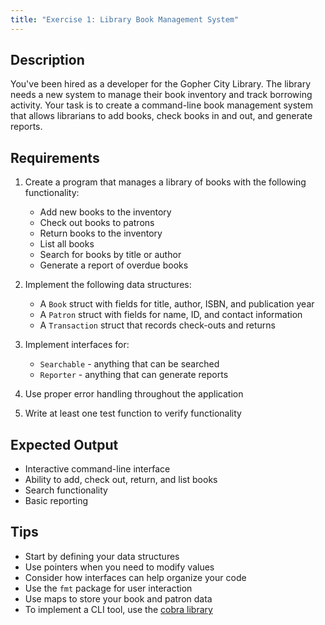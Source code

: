 ```yaml
---
title: "Exercise 1: Library Book Management System"
---
```


## Description

You've been hired as a developer for the Gopher City Library.
The library needs a new system to manage their book inventory and track borrowing activity.
Your task is to create a command-line book management system that allows librarians to add books, check books in and out, and generate reports.

## Requirements

1. Create a program that manages a library of books with the following functionality:
   - Add new books to the inventory
   - Check out books to patrons
   - Return books to the inventory
   - List all books
   - Search for books by title or author
   - Generate a report of overdue books

2. Implement the following data structures:
   - A `Book` struct with fields for title, author, ISBN, and publication year
   - A `Patron` struct with fields for name, ID, and contact information
   - A `Transaction` struct that records check-outs and returns

3. Implement interfaces for:
   - `Searchable` - anything that can be searched
   - `Reporter` - anything that can generate reports

4. Use proper error handling throughout the application

5. Write at least one test function to verify functionality

## Expected Output

- Interactive command-line interface
- Ability to add, check out, return, and list books
- Search functionality
- Basic reporting

## Tips

- Start by defining your data structures
- Use pointers when you need to modify values
- Consider how interfaces can help organize your code
- Use the `fmt` package for user interaction
- Use maps to store your book and patron data
- To implement a CLI tool, use the [cobra library](https://github.com/spf13/cobra)